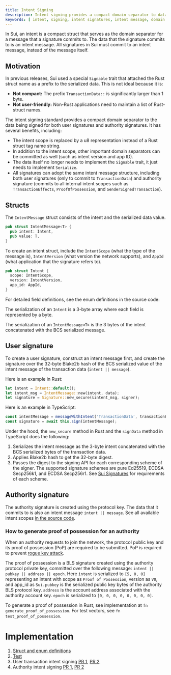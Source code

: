```yaml
---
title: Intent Signing
description: Intent signing provides a compact domain separator to data signed by both user and authority signatures. Data that each signature commits to is called an intent message, which all signatures on Sui must include. 
keywords: [ intent, signing, intent signatures, intent message, domain separators, compact structs, signing standard, compact domain separator, user signatures, authority signatures, proof of possession, generate proof of possession ]
---
```


In Sui, an intent is a compact struct that serves as the domain separator for a message that a signature commits to. The data that the signature commits to is an intent message. All signatures in Sui must commit to an intent message, instead of the message itself.

## Motivation

In previous releases, Sui used a special `Signable` trait that attached the Rust struct name as a prefix to the serialized data. This is not ideal because it is:

- **Not compact:** The prefix `TransactionData::` is significantly larger than 1 byte.
- **Not user-friendly:** Non-Rust applications need to maintain a list of Rust-struct names.

The intent signing standard provides a compact domain separator to the data being signed for both user signatures and authority signatures. It has several benefits, including:

- The intent scope is replaced by a u8 representation instead of a Rust struct tag name string.
- In addition to the intent scope, other important domain separators can be committed as well (such as intent version and app ID).
- The data itself no longer needs to implement the `Signable` trait, it just needs to implement `Serialize`.
- All signatures can adopt the same intent message structure, including both user signatures (only to commit to `TransactionData`) and authority signature (commits to all internal intent scopes such as `TransactionEffects`, `ProofOfPossession`, and `SenderSignedTransaction`).

## Structs

The `IntentMessage` struct consists of the intent and the serialized data value.

```rust
pub struct IntentMessage<T> {
  pub intent: Intent,
  pub value: T,
}
```

To create an intent struct, include the `IntentScope` (what the type of the message is), `IntentVersion` (what version the network supports), and `AppId` (what application that the signature refers to).

```rust
pub struct Intent {
  scope: IntentScope,
  version: IntentVersion,
  app_id: AppId,
}
```

For detailed field definitions, see the enum definitions in the source code:

<ImportContent source="crates/shared-crypto/src/intent.rs" mode="code" enumeration="IntentScope,IntentVersion,AppId,HashingIntentScope" />

The serialization of an `Intent` is a 3-byte array where each field is represented by a byte.

The serialization of an `IntentMessage<T>` is the 3 bytes of the intent concatenated with the BCS serialized message.

## User signature

To create a user signature, construct an intent message first, and create the signature over the 32-byte Blake2b hash of the BCS serialized value of the intent message of the transaction data (`intent || message`).

Here is an example in Rust:

```rust
let intent = Intent::default();
let intent_msg = IntentMessage::new(intent, data);
let signature = Signature::new_secure(&intent_msg, signer);
```

Here is an example in TypeScript:

```typescript
const intentMessage = messageWithIntent('TransactionData', transactionBytes);
const signature = await this.sign(intentMessage);
```

Under the hood, the `new_secure` method in Rust and the `signData` method in TypeScript does the following:

1.  Serializes the intent message as the 3-byte intent concatenated with the BCS serialized bytes of the transaction data.
1.  Applies Blake2b hash to get the 32-byte digest.
1.  Passes the digest to the signing API for each corresponding scheme of the signer. The supported signature schemes are pure Ed25519, ECDSA Secp256k1, and ECDSA Secp256r1. See [Sui Signatures](./signatures.mdx#signature-requirements) for requirements of each scheme.

## Authority signature

The authority signature is created using the protocol key. The data that it commits to is also an intent message `intent || message`. See all available intent scopes [in the source code](https://github.com/MystenLabs/sui/blob/0dc1a38f800fc2d8fabe11477fdef702058cf00d/crates/sui-types/src/intent.rs#L66).

### How to generate proof of possession for an authority

When an authority requests to join the network, the protocol public key and its proof of possession (PoP) are required to be submitted. PoP is required to prevent [rogue key attack](https://crypto.stanford.edu/~dabo/pubs/papers/BLSmultisig.html).

The proof of possession is a BLS signature created using the authority protocol private key, committed over the following message: `intent || pubkey || address || epoch`. Here `intent` is serialized to `[5, 0, 0]` representing an intent with scope as `Proof of Possession`, version as `V0`, and app_id as `Sui`. `pubkey` is the serialized public key bytes of the authority BLS protocol key. `address` is the account address associated with the authority account key. `epoch` is serialized to `[0, 0, 0, 0, 0, 0, 0, 0]`.

To generate a proof of possession in Rust, see implementation at `fn generate_proof_of_possession`. For test vectors, see `fn test_proof_of_possession`.

# Implementation

1. [Struct and enum definitions](https://github.com/MystenLabs/sui/blob/0dc1a38f800fc2d8fabe11477fdef702058cf00d/crates/sui-types/src/intent.rs)
2. [Test](https://github.com/MystenLabs/sui/blob/d009e82fa35bda4f2b3e7a86a9529d36c32a8159/crates/sui-types/src/unit_tests/intent_tests.rs)
3. User transaction intent signing [PR 1](https://github.com/MystenLabs/sui/pull/6445), [PR 2](https://github.com/MystenLabs/sui/pull/8321)
4. Authority intent signing [PR 1](https://github.com/MystenLabs/sui/pull/8154), [PR 2](https://github.com/MystenLabs/sui/pull/8726)